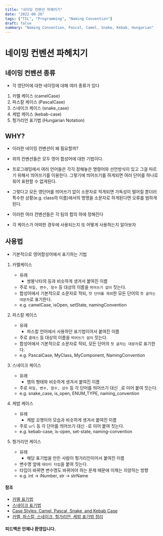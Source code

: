 ```yaml
---
title: "네이밍 컨벤션 파헤치기"
date: "2022-08-20"
tags: ["TIL", "Programming", "Naming Convention"]
draft: false
summary: "Naming Convention, Pascal, Camel, Snake, Kebab, Hungarian"
---
```

# 네이밍 컨벤션 파헤치기
## 네이밍 컨벤션 종류
- 각 영단어에 대한 네이밍에 대해 여러 종류가 있다
1. 카멜 케이스 (camelCase)
2. 파스칼 케이스 (PascalCase)
3. 스네이크 케이스 (snake_case)
4. 케밥 케이스 (kebab-case)
5. 헝가리언 표기법 (Hungarian Notation)

## WHY?
- 이러한 네이밍 컨벤션이 왜 필요할까?
- 위의 컨벤션들은 모두 영어 합성어에 대한 기법이다.
- 프로그래밍에서 여러 언어들은 각각 정해놓은 명령어와 선언방식이 있고 그걸 따르기 위해서 띄어쓰기를 이용한다.
  그렇기에 띄어쓰기를 하게되면 여러 단어를 하나로 묶어 표현할 수 없게된다.
- 그렇다고 모든 영단어를 띄어쓰기 없이 소문자로 적게되면
  가독성이 떨어질 뿐더러 특수한 상황(e.g. class의 이름)에서의 명명을 소문자로 하게된다면 오류를 범하게 된다.


- 이러한 여러 컨벤션들은 각 팀의 합의 하에 정해진다
- 각 케이스가 어떠한 경우에 사용되는지 또 어떻게 사용하는지 알아보자

## 사용법
- 기본적으로 영어합성어에서 표기하는 기법
1. 카멜케이스
    - 유래
        - 쌍봉낙타의 등과 비슷하게 생겨서 붙여진 이름
    -  주로 `파일, 변수, 함수` 등 대상의 이름을 `띄어쓰기 없이` 짓는다.
    - 합성어에서 기본적으로 소문자로 적되, `첫 단어를 제외`한 모든 단어의 `첫 글자는 대문자`로 표기한다.
    - e.g. camelCase, isOpen, setState, namingConvention

2. 파스칼 케이스
    - 유래
        - 파스칼 언어에서 사용하던 표기법이어서 붙여진 이름
    - 주로 `클래스` 등 대상의 이름을 `띄어쓰기 없이` 짓는다.
    - 합성어에서 기본적으로 소문자로 적되, 모든 단어의 `첫 글자는 대문자`로 표기한다.
    - e.g. PascalCase, MyClass, MyComponent, NamingConvention

3. 스네이크 케이스
    - 유래
        - 뱀의 형태와 비슷하게 생겨서 붙여진 이름
    - 주로 `파일, 변수, 함수, 상수` 등 각 단어를 띄어쓰기 대신 `_`로 이어 붙여 짓는다.
    - e.g. snake_case, is_open, ENUM_TYPE, naming_convention

4. 케밥 케이스
    - 유래
        - 케밥 꼬챙이의 모습과 비슷하게 생겨서 붙여진 이름
    - 주로 `url` 등 각 단어를 띄어쓰기 대신 `-`로 이어 붙여 짓는다.
    - e.g. kebab-case, is-open, set-state, naming-convention

5. 헝가리언 케이스
    - 유래
        - 해당 표기법을 만든 사람이 헝가리인이어서 붙여진 이름
    - 변수명 앞에 `데이터 타입`을 붙여 짓는다.
    - 타입이 바뀌면 변수명도 바뀌어야 하는 문제 때문에 이제는 지양하는 방향
    - e.g. int -> iNumber, str -> strName




#### 참조
- [카멜 표기법 ](https://ko.wikipedia.org/wiki/%EC%B9%B4%EB%A9%9C_%ED%91%9C%EA%B8%B0%EB%B2%95)
- [스네이크 표기법](https://ko.wikipedia.org/wiki/%EC%8A%A4%EB%84%A4%EC%9D%B4%ED%81%AC_%ED%91%9C%EA%B8%B0%EB%B2%95)
- [Case Styles: Camel, Pascal, Snake, and Kebab Case](https://betterprogramming.pub/string-case-styles-camel-pascal-snake-and-kebab-case-981407998841)
- [카멜, 파스칼, 스네이크, 헝가리안, 케밥 표기법 정리](https://needjarvis.tistory.com/632)

#### 피드백은 언제나 환영입니다.